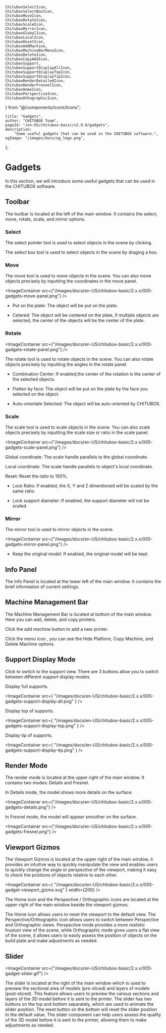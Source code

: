 	ChituboxSelectIcon,
	ChituboxSelectBoxIcon,
	ChituboxMoveIcon,
	ChituboxRotateIcon,
	ChituboxScaleIcon,
	ChituboxMirrorIcon,
	ChituboxGlobalIcon,
	ChituboxLocalIcon,
	ChituboxResetIcon,
	ChituboxAddMachine,
	ChituboxMachineBarMenuIcon,
	ChituboxDeleteIcon,
	ChituboxCopyAddIcon,
	ChituboxSupport,
	ChituboxSupportDisplayAllIcon,
	ChituboxSupportDisplayTopIcon,
	ChituboxSupportDisplayTipIcon,
	ChituboxRenderDetailedIcon,
	ChituboxRenderFresnelIcon,
	ChituboxHomeIcon,
	ChituboxPerspectiveIcon,
	ChituboxOthographicIcon,
} from "@/components/icons/Icons";

	title: "Gadgets",
	author: "CHITUBOX Team",
	pageId: "/en-US/chitubox-basic/v2.0.0/gadgets",
	description:
		"Some useful gadgets that can be used in the CHITUBOX software.",
	ogImage: "/images/docs/og_logo.png",
};

# Gadgets

In this section, we will introduce some useful gadgets that can be used in the CHITUBOX software.

## Toolbar

The toolbar is located at the left of the main window. It contains the select, move, rotate, scale, and mirror options.

### Select

<ChituboxSelectIcon /> The select pointer tool is used to select objects in the
scene by clicking.

<ChituboxSelectBoxIcon /> The select box tool is used to select objects in the
scene by draging a box.

### Move

<ChituboxMoveIcon /> The move tool is used to move objects in the scene. You can
also move objects precisely by inputting the coordinates in the move panel.

<ImageContainer
	src={"/images/docs/en-US/chitubox-basic/2.x.x/005-gadgets-move-panel.png"}
/>

-   Put on the plate: The object will be put on the plate.

-   Cetered: The object will be centered on the plate, if multiple objects are selected, the center of the objects will be the center of the plate.

### Rotate

<ImageContainer
	src={"/images/docs/en-US/chitubox-basic/2.x.x/005-gadgets-rotate-panel.png"}
/>

<ChituboxRotateIcon /> The rotate tool is used to rotate objects in the scene.
You can also rotate objects precisely by inputting the angles in the rotate
panel.

-   Combination Center: If enabled,the center of the rotation is the center of the selected objects.

-   Flatten by face: The object will be put on the plate by the face you selected on the object.

-   Auto-orientate Selected: The object will be auto-oriented by CHITUBOX.

### Scale

<ChituboxScaleIcon /> The scale tool is used to scale objects in the scene. You
can also scale objects precisely by inputting the scale size or ratio in the
scale panel.

<ImageContainer
	src={"/images/docs/en-US/chitubox-basic/2.x.x/005-gadgets-scale-panel.png"}
/>

<ChituboxGlobalIcon /> Global coordinate: The scale handle parallels to the
global coordinate.

<ChituboxLocalIcon /> Local coordinate: The scale handle parallels to object's
local coordinate.

<ChituboxResetIcon /> Reset: Reset the ratio to 100%.

-   Lock Ratio: If enabled, the X, Y and Z dimentioned will be scaled by the same ratio.

-   Lock support diameter: If enabled, the support diameter will not be scaled.

### Mirror

<ChituboxMirrorIcon /> The mirror tool is used to mirror objects in the scene.

<ImageContainer
	src={"/images/docs/en-US/chitubox-basic/2.x.x/005-gadgets-mirror-panel.png"}
/>

-   Keep the original model: If enabled, the original model will be kept.

## Info Panel

The Info Panel is located at the lower left of the main window. It contains the brief information of current settings.

## Machine Management Bar

The Machine Management Bar is located at bottom of the main window. Here you can add, delete, and copy printers.

Click the add machine button <ChituboxAddMachine /> to add a new printer.

Click the menu icon <ChituboxMachineBarMenuIcon />, you can see the Hide Platform, <ChituboxCopyAddIcon /> Copy Machine, and <ChituboxDeleteIcon /> Delete Machine options.

## Support Display Mode

Click <ChituboxSupport /> to switch to the support view. There are 3 buttons allow you to switch between different support display modes.

<ChituboxSupportDisplayAllIcon /> Display full supports.

<ImageContainer
	src={
		"/images/docs/en-US/chitubox-basic/2.x.x/005-gadgets-support-display-all.png"
	}
/>

<ChituboxSupportDisplayTopIcon /> Display top of supports.

<ImageContainer
	src={
		"/images/docs/en-US/chitubox-basic/2.x.x/005-gadgets-support-display-top.png"
	}
/>

<ChituboxSupportDisplayTipIcon /> Display tip of supports.

<ImageContainer
	src={
		"/images/docs/en-US/chitubox-basic/2.x.x/005-gadgets-support-display-tip.png"
	}
/>

## Render Mode

The render mode is located at the upper right of the main window. It contains two modes: Details and Fresnel.

<ChituboxRenderDetailedIcon /> In Details mode, the model shows more details on
the surface.

<ImageContainer
	src={"/images/docs/en-US/chitubox-basic/2.x.x/005-gadgets-details.png"}
/>

<ChituboxRenderFresnelIcon /> In Fresnel mode, the model will appear smoother on
the surface.

<ImageContainer
	src={"/images/docs/en-US/chitubox-basic/2.x.x/005-gadgets-fresnel.png"}
/>

## Viewport Gizmos

The Viewport Gizmos is located at the upper right of the main window, it provides an intuitive way to quickly manipulate the view and enables users to quickly change the angle or perspective of the viewport, making it easy to check the positions of objects relative to each other.

<ImageContainer
	src={
		"/images/docs/en-US/chitubox-basic/2.x.x/005-gadget-viewport_gizmo.svg"
	}
	width={200}
/>

The Home <ChituboxHomeIcon /> icon and the Perspective <ChituboxPerspectiveIcon /> / Orthographic <ChituboxOthographicIcon /> icons are located at the upper-right of the main window beside the viewport gizmos.

The Home icon allows users to reset the viewport to the default view. The Perspective/Orthographic icon allows users to switch between Perspective and Orthographic views. Perspective mode provides a more realistic frustum view of the scene, while Orthographic mode gives users a flat view of the scene, it allows users to easily assess the position of objects on the build plate and make adjustments as needed.

## Slider

<ImageContainer
	src={"/images/docs/en-US/chitubox-basic/2.x.x/005-gadget-slider.gif"}
/>

The slider is located at the right of the main window which is used to preview the sectional area of models (pre-sliced) and layers of models (post-sliced). This feature allows users to preview the various sections and layers of the 3D model before it is sent to the printer. The slider has two buttons on the top and bottom separately, which are used to animate the slider position. The reset button on the bottom will reset the slider position to the default value. The slider component can help users assess the quality of the 3D model before it is sent to the printer, allowing them to make adjustments as needed.
